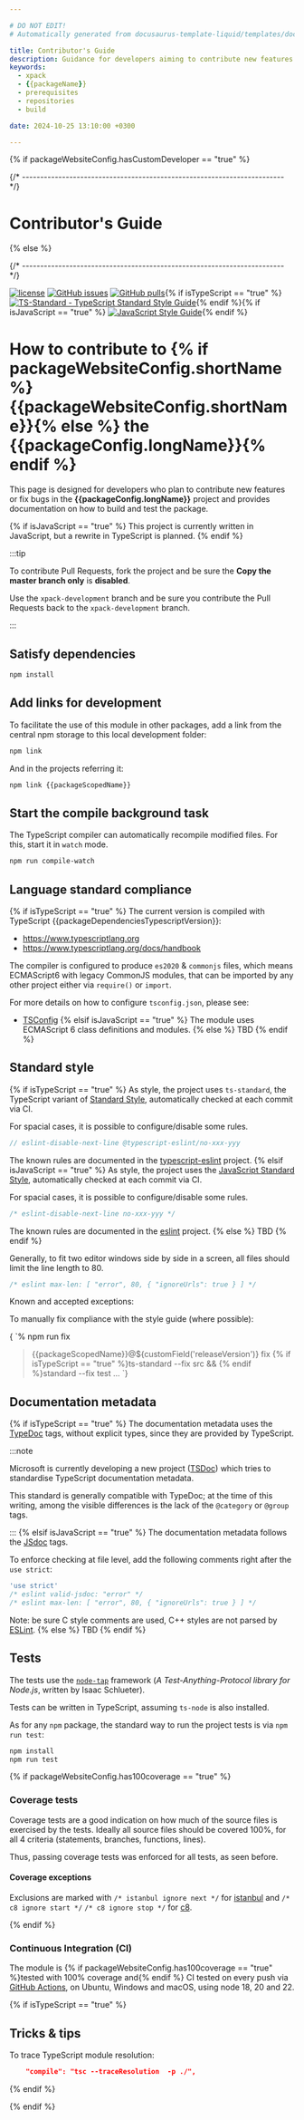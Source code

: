 ```yaml
---

# DO NOT EDIT!
# Automatically generated from docusaurus-template-liquid/templates/docusaurus.

title: Contributor's Guide
description: Guidance for developers aiming to contribute new features or bug fixes, detailing how to build the module, including prerequisites, repositories utilised, and scripts.
keywords:
  - xpack
  - {{packageName}}
  - prerequisites
  - repositories
  - build

date: 2024-10-25 13:10:00 +0300

---
```


{% if packageWebsiteConfig.hasCustomDeveloper == "true" %}


{/* ------------------------------------------------------------------------ */}

# Contributor's Guide

<CustomDeveloper />

{% else %}



{/* ------------------------------------------------------------------------ */}

[![license](https://img.shields.io/github/license/{{githubProjectOrganization}}/{{githubProjectName}}.svg)](https://github.com/{{githubProjectOrganization}}/{{githubProjectName}}/blob/xpack/LICENSE)
[![GitHub issues](https://img.shields.io/github/issues/{{githubProjectOrganization}}/{{githubProjectName}}.svg)](https://github.com/{{githubProjectOrganization}}/{{githubProjectName}}/issues)
[![GitHub pulls](https://img.shields.io/github/issues-pr/{{githubProjectOrganization}}/{{githubProjectName}}.svg)](https://github.com/{{githubProjectOrganization}}/{{githubProjectName}}/pulls/){% if isTypeScript == "true" %}
[![TS-Standard - TypeScript Standard Style Guide](https://badgen.net/badge/code%20style/ts-standard/blue?icon=typescript)](https://github.com/standard/ts-standard/){% endif %}{% if isJavaScript == "true" %}
[![JavaScript Style Guide](https://img.shields.io/badge/code_style-standard-brightgreen.svg)](https://standardjs.com){% endif %}

# How to contribute to {% if packageWebsiteConfig.shortName %}{{packageWebsiteConfig.shortName}}{% else %} the {{packageConfig.longName}}{% endif %}

This page is designed for developers who plan to contribute new features
or fix bugs in the
**{{packageConfig.longName}}**
project and provides documentation on how to build and test the package.

{% if isJavaScript == "true" %}
This project is currently written in JavaScript, but a rewrite in
TypeScript is planned.
{% endif %}

<Prerequisites nodeVersion="{{packageEnginesNodeVersion}}" nodeVersionMajor="{{packageEnginesNodeVersionMajor}}"/>

<GetProjectSources />

:::tip

To contribute Pull Requests, fork the project and be sure the **Copy the master branch only** is **disabled**.

Use the `xpack-development` branch and be sure you contribute the
Pull Requests back to the `xpack-development` branch.

:::

## Satisfy dependencies

```sh
npm install
```

## Add links for development

To facilitate the use of this module in other packages, add a link
from the central npm storage to this local development folder:

```sh
npm link
```

And in the projects referring it:

```sh
npm link {{packageScopedName}}
```

## Start the compile background task

The TypeScript compiler can automatically recompile modified files. For
this, start it in `watch` mode.

```sh
npm run compile-watch
```
## Language standard compliance

{% if isTypeScript == "true" %}
The current version is compiled with TypeScript {{packageDependenciesTypescriptVersion}}:

- https://www.typescriptlang.org
- https://www.typescriptlang.org/docs/handbook

The compiler is configured to produce `es2020` & `commonjs` files,
which means ECMAScript6 with legacy CommonJS modules, that can be imported
by any other project either via `require()` or `import`.

For more details on how to configure `tsconfig.json`, please see:

- [TSConfig](https://www.typescriptlang.org/tsconfig/)
{% elsif isJavaScript == "true" %}
The module uses ECMAScript 6 class definitions and modules.
{% else %}
TBD
{% endif %}

## Standard style

{% if isTypeScript == "true" %}
As style, the project uses `ts-standard`, the TypeScript variant of
[Standard Style](https://standardjs.com/#typescript),
automatically checked at each commit via CI.

For spacial cases, it is possible to configure/disable some rules.

```js
// eslint-disable-next-line @typescript-eslint/no-xxx-yyy
```

The known rules are documented in the
[typescript-eslint](https://github.com/typescript-eslint/typescript-eslint/tree/main/packages/eslint-plugin/docs/rules)
project.
{% elsif isJavaScript == "true" %}
As style, the project uses the
[JavaScript Standard Style](https://standardjs.com/),
automatically checked at each commit via CI.

For spacial cases, it is possible to configure/disable some rules.

```js
/* eslint-disable-next-line no-xxx-yyy */
```

The known rules are documented in the
[eslint](https://eslint.org/docs/latest/rules/)
project.
{% else %}
TBD
{% endif %}

Generally, to fit two editor windows side by side in a screen,
all files should limit the line length to 80.

```js
/* eslint max-len: [ "error", 80, { "ignoreUrls": true } ] */
```

Known and accepted exceptions:

<StyleExceptions />

To manually fix compliance with the style guide (where possible):

<CodeBlock language="console"> {
`% npm run fix

> {{packageScopedName}}@${customField('releaseVersion')} fix
> {% if isTypeScript == "true" %}ts-standard --fix src && {% endif %}standard --fix test
...
`} </CodeBlock>

## Documentation metadata

{% if isTypeScript == "true" %}
The documentation metadata uses the
[TypeDoc](https://typedoc.org/guides/doccomments/) tags, without
explicit types, since they are provided by TypeScript.

:::note

Microsoft is currently developing a new project ([TSDoc](https://tsdoc.org))
which tries to standardise TypeScript documentation metadata.

This standard is generally compatible with TypeDoc; at the time of
this writing, among the visible differences is the lack
of the `@category` or `@group` tags.

:::
{% elsif isJavaScript == "true" %}
The documentation metadata follows the [JSdoc](http://usejsdoc.org) tags.

To enforce checking at file level, add the following comments right after
the `use strict`:

```js
'use strict'
/* eslint valid-jsdoc: "error" */
/* eslint max-len: [ "error", 80, { "ignoreUrls": true } ] */
```

Note: be sure C style comments are used, C++ styles are not parsed by
[ESLint](http://eslint.org).
{% else %}
TBD
{% endif %}

## Tests

The tests use the [`node-tap`](http://www.node-tap.org) framework
(_A Test-Anything-Protocol library for Node.js_, written by Isaac Schlueter).

Tests can be written in TypeScript, assuming `ts-node` is also installed.

As for any `npm` package, the standard way to run the project tests is via
`npm run test`:

```sh
npm install
npm run test
```

<TestResults />

{% if packageWebsiteConfig.has100coverage == "true" %}
### Coverage tests

Coverage tests are a good indication on how much of the source files is
exercised by the tests. Ideally all source files should be covered 100%,
for all 4 criteria (statements, branches, functions, lines).

Thus, passing coverage tests was enforced for all tests, as seen before.

#### Coverage exceptions

Exclusions are marked with `/* istanbul ignore next */` for
[istanbul](https://github.com/gotwarlost/istanbul/blob/master/ignoring-code-for-coverage.md)
and `/* c8 ignore start */` `/* c8 ignore stop */` for
[c8](https://github.com/bcoe/c8).

<CoverageExceptions />
{% endif %}

### Continuous Integration (CI)

The module is {% if packageWebsiteConfig.has100coverage == "true" %}tested with 100% coverage and{% endif %}
CI tested on every push via
[GitHub Actions](https://github.com/{{githubProjectOrganization}}/{{githubProjectName}}/actions), on Ubuntu,
Windows and macOS, using node 18, 20 and 22.

{% if isTypeScript == "true" %}
## Tricks & tips

To trace TypeScript module resolution:

```json
    "compile": "tsc --traceResolution  -p ./",
```
{% endif %}

{% endif %}
